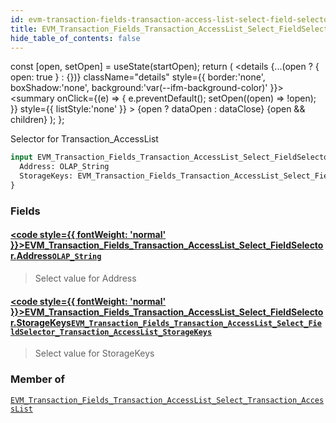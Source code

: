 ```yaml
---
id: evm-transaction-fields-transaction-access-list-select-field-selector
title: EVM_Transaction_Fields_Transaction_AccessList_Select_FieldSelector
hide_table_of_contents: false
---
```







  const [open, setOpen] = useState(startOpen);
  return (
    <details {...(open ? { open: true } : {})} className="details" style={{ border:'none', boxShadow:'none', background:'var(--ifm-background-color)' }}>
      <summary
        onClick={(e) => {
          e.preventDefault();
          setOpen((open) => !open);
        }}
        style={{ listStyle:'none' }}
      >
      {open ? dataOpen : dataClose}
      </summary>
      {open && children}
    </details>
  );
};








Selector for Transaction_AccessList


```graphql
input EVM_Transaction_Fields_Transaction_AccessList_Select_FieldSelector {
  Address: OLAP_String
  StorageKeys: EVM_Transaction_Fields_Transaction_AccessList_Select_FieldSelector_Transaction_AccessList_StorageKeys
}
```




### Fields

#### [<code style={{ fontWeight: 'normal' }}>EVM_Transaction_Fields_Transaction_AccessList_Select_FieldSelector.<b>Address</b></code>](#)<Bullet />[`OLAP_String`](/docs/graphql-reference/inputs/olap-string) <Badge class="badge badge--secondary" text="input"/> 
> 
> 
> Select value for Address
> 

#### [<code style={{ fontWeight: 'normal' }}>EVM_Transaction_Fields_Transaction_AccessList_Select_FieldSelector.<b>StorageKeys</b></code>](#)<Bullet />[`EVM_Transaction_Fields_Transaction_AccessList_Select_FieldSelector_Transaction_AccessList_StorageKeys`](/docs/graphql-reference/inputs/evm-transaction-fields-transaction-access-list-select-field-selector-transaction-access-list-storage-keys) <Badge class="badge badge--secondary" text="input"/> 
> 
> 
> Select value for StorageKeys
> 



### Member of

[`EVM_Transaction_Fields_Transaction_AccessList_Select_Transaction_AccessList`](/docs/graphql-reference/inputs/evm-transaction-fields-transaction-access-list-select-transaction-access-list)  <Badge class="badge badge--secondary" text="input"/>

